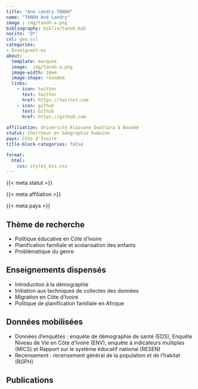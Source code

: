 ```yaml
---
title: "Ané Landry TANOH"
name: "TANOH Ané Landry"
image : img/tanoh-a.png
bibliography: biblio/tanoh.bib
nocite: '@*'
csl: geo.csl
categories: 
- Enseignant·es
about:
  template: marquee
  image:  img/tanoh-a.png
  image-width: 18em
  image-shape: rounded
  links:
    - icon: twitter
      text: twitter
      href: https://twitter.com
    - icon: github
      text: Github
      href: https://github.com
      
affiliation: Université Alassane Ouattara à Bouaké
statut: Chercheur en Géographie humaine
pays: Côte d'Ivoire
title-block-categories: false

format:
  html: 
    css: styles_bis.css
---
```


::: {#profil}
::: {#statut}
{{< meta statut >}}
:::

::: {#affiliation}
{{< meta affiliation >}}
:::

::: {#pays}
<i class="bi bi-globe2"></i> {{< meta pays >}}\
:::
:::

## <i class="bi bi-ui-checks-grid"></i> Thème de recherche

::: {#liste}
-   Politique éducative en Côte d’Ivoire
-   Planification familiale et scolarisation des enfants
-   Problématique du genre
:::

## <i class="bi bi-person-video3"></i> Enseignements dispensés

<div>

-   Introduction à la démographie
-   Initiation aux techniques de collectes des données
-   Migration en Côte d’Ivoire
-   Politique de planification familiale en Afrique

</div>

## <i class="bi bi-clipboard-data"></i> Données mobilisées

-   Données d’enquêtes : enquête de démographie de santé (EDS), Enquête Niveau de Vie en Côte d’Ivoire (ENV), enquête à indicateurs multiples (MICS) et Rapport sur le système éducatif national (RESEN)
-   Recensement : recensement général de la population et de l’habitat (RGPH)

## <i class="bi bi-file-earmark-text"></i> Publications

::: {#refs}
:::
